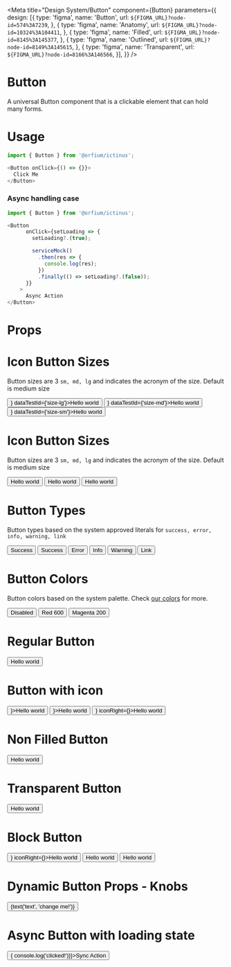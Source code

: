 
<Meta
    title="Design System/Button"
    component={Button}
    parameters={{
        design: [{
            type: 'figma',
            name: 'Button',
            url: `${FIGMA_URL}?node-id=574%3A7239`,
        },
        {
            type: 'figma',
            name: 'Anatomy',
            url: `${FIGMA_URL}?node-id=10324%3A104411`,
        },
        {
            type: 'figma',
            name: 'Filled',
            url: `${FIGMA_URL}?node-id=8145%3A145377`,
        },
        {
            type: 'figma',
            name: 'Outlined',
            url: `${FIGMA_URL}?node-id=8149%3A145615`,
        },
        {
            type: 'figma',
            name: 'Transparent',
            url: `${FIGMA_URL}?node-id=8166%3A146566`,
        }],
    }} />

# Button

A universal Button component that is a clickable element that can hold many forms.

# Usage

```js
import { Button } from '@orfium/ictinus';

<Button onClick={() => {}}>
  Click Me
</Button>
```

### Async handling case

```js
import { Button } from '@orfium/ictinus';

<Button
      onClick={setLoading => {
        setLoading?.(true);

        serviceMock()
          .then(res => {
            console.log(res);
          })
          .finally(() => setLoading?.(false));
      }}
    >
      Async Action
</Button>
```

# Props

<Props of={Button} />


# Icon Button Sizes
Button sizes are 3 `sm, md, lg` and indicates the acronym of the size. Default is medium size

<Preview>
  <Story name="Icon Button Sizes">
    <Stack>
        <Button size={'lg'} iconLeft={<Icon name={'dashboard'} color={'primary'} size={14} />} dataTestId={'size-lg'}>Hello world</Button>
        <Button size={'md'} iconLeft={<Icon name={'dashboard'} color={'primary'} size={14} />} dataTestId={'size-md'}>Hello world</Button>
        <Button size={'sm'} iconLeft={<Icon name={'dashboard'} color={'primary'} size={14} />} dataTestId={'size-sm'}>Hello world</Button>
    </Stack>
  </Story>
</Preview>

# Icon Button Sizes
Button sizes are 3 `sm, md, lg` and indicates the acronym of the size. Default is medium size

<Preview>
  <Story name="Button Sizes">
    <Stack>
        <Button size={'lg'}>Hello world</Button>
        <Button size={'md'}>Hello world</Button>
        <Button size={'sm'}>Hello world</Button>
    </Stack>
  </Story>
</Preview>

# Button Types
Button types based on the system approved literals for `success, error, info, warning, link`

<Preview>
  <Story name="Button Types">
    <Stack>
        <Button size={'sm'} isDisabled type='success'>Success</Button>
        <Button size={'sm'} type='success'>Success</Button>
        <Button size={'sm'} type='error'>Error</Button>
        <Button size={'sm'} type='info'>Info</Button>
        <Button size={'sm'} type='warning'>Warning</Button>
        <Button size={'sm'} type='link'>Link</Button>
    </Stack>
  </Story>
</Preview>

# Button Colors
Button colors based on the system palette. Check <a href="/?path=/story/guide-colors--page">our colors</a> for more.

<Preview>
  <Story name="Button Colors">
    <Stack>
        <Button size={'sm'} isDisabled color={'red-500'}>Disabled</Button>
        <Button size={'sm'} color={'red-600'}>Red 600</Button>
        <Button size={'sm'} color={'magenta-200'}>Magenta 200</Button>
    </Stack>
  </Story>
</Preview>

# Regular Button
<Preview>
  <Story name="Regular Button">
    <Button isFilled={true} size={'lg'}>Hello world</Button>
  </Story>
</Preview>

# Button with icon
<Preview>
  <Story name="Button with icon">
    <Stack>
      <Button isFilled={true} size={'lg'} iconLeft={<Icon name={'dashboard'} color={'primary'} size={16} />}>Hello world</Button>
      <Button isFilled={true} size={'lg'} iconRight={<Icon name={'dashboard'} color={'primary'} size={16} />}>Hello world</Button>
      <Button isFilled={true} size={'lg'} iconLeft={<Icon name={'dashboard'} color={'primary'} size={16} />} iconRight={<Icon name={'dotsVertical'} color={'primary'} size={18} />}>Hello world</Button>
    </Stack>
  </Story>
</Preview>

# Non Filled Button
<Preview>
  <Story name="Non Filled Button">
    <Button isFilled={false} size={'lg'}>Hello world</Button>
  </Story>
</Preview>

# Transparent Button
<Preview>
  <Story name="Transparent Button">
    <Button type='primary' size={'lg'} isTransparent>Hello world</Button>
  </Story>
</Preview>

# Block Button
<Preview>
  <Story name="Block Button">
    <Stack isVertical>
      <Button isFilled={true} size={'lg'} isBlock iconLeft={<Icon name={'dashboard'} color={'primary'} size={16} />} iconRight={<Icon name={'dashboard'} color={'primary'} size={16} />}>Hello world</Button>
      <Button isFilled={false} size={'lg'} isBlock>Hello world</Button>
      <Button type='success' size={'lg'} isTransparent isBlock>Hello world</Button>
    </Stack>
  </Story>
</Preview>

# Dynamic Button Props - Knobs
<Preview>
  <Story name="Dynamic Button Props" parameters={{ decorators: [withKnobs] }}>
    <Button type={select('type', ['primary', 'secondary', 'success', 'error', 'info', 'warning', 'primary', 'secondary'], 'secondary')} isFilled={boolean('isFilled', true)} size={select('size', ['sm', 'md', 'lg'], 'lg')} isBlock={boolean('isBlock', false)}>{text('text', 'change me!')}</Button>
  </Story>
</Preview>


# Async Button with loading state

<Preview>
  <Story name="Async Button">
    <Stack>
      <Button size={'sm'} onClick={() => { console.log('clicked!')}}>Sync Action</Button>
      <AsyncButtonShowcase text={'Async sm'} btnSize={'sm'}/>
      <AsyncButtonShowcase type={'secondary'} text={'Async md'} btnSize={'md'}/>
      <AsyncButtonShowcase text={'Async lg'} btnSize={'lg'}/>
    </Stack>
  </Story>
</Preview>
